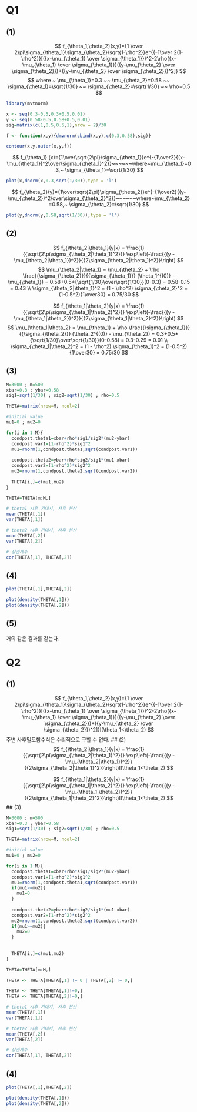 # Q1

## (1)
$$
f_{\theta_1,\theta_2}(x,y)={1 \over 2\pi\sigma_{\theta_1}\sigma_{\theta_2}\sqrt{1-\rho^2}}e^{{-1\over 2(1-\rho^2)}[({x-\mu_{\theta_1} \over \sigma_{\theta_1}})^2-2\rho({x-\mu_{\theta_1} \over \sigma_{\theta_1}})({y-\mu_{\theta_2} \over \sigma_{\theta_2}})+({y-\mu_{\theta_2} \over \sigma_{\theta_2}})^2]}
$$
$$
where ~ \mu_{\theta_1}=0.3 ~~ \mu_{\theta_2}=0.58 ~~ \sigma_{\theta_1}=\sqrt{1/30} ~~ \sigma_{\theta_2}=\sqrt{1/30} ~~ \rho=0.5
$$

```r
library(mvtnorm)

x <- seq(0.3-0.5,0.3+0.5,0.01)
y <- seq(0.58-0.5,0.58+0.5,0.01)
sig=matrix(c(1,0.5,0.5,1),nrow = 2)/30

f <- function(x,y){dmvnorm(cbind(x,y),c(0.3,0.58),sig)}

contour(x,y,outer(x,y,f))
```
$$
f_{\theta_1} (x)={1\over\sqrt{2\pi}\sigma_{\theta_1}}e^{-{1\over2}{(x-\mu_{\theta_1})^2\over\sigma_{\theta_1}^2}}~~~~~~where~\mu_{\theta_1}=0.3,~ \sigma_{\theta_1}=\sqrt{1/30}
$$
```r
plot(x,dnorm(x,0.3,sqrt(1/30)),type = 'l')
```

$$
f_{\theta_2}(y)={1\over\sqrt{2\pi}\sigma_{\theta_2}}e^{-{1\over2}{(y-\mu_{\theta_2})^2\over\sigma_{\theta_2}^2}}~~~~~~where~\mu_{\theta_2}=0.58,~ \sigma_{\theta_2}=\sqrt{1/30}
$$
```r
plot(y,dnorm(y,0.58,sqrt(1/30)),type = 'l')
```

## (2)
$$
f_{\theta_2|\theta_1}(y|x) = \frac{1}{{\sqrt{2\pi\sigma_{\theta_2|\theta_1}^2}}} \exp\left(-\frac{{(y - \mu_{\theta_2|\theta_1})^2}}{{2\sigma_{\theta_2|\theta_1}^2}}\right)
$$
$$
\mu_{\theta_2|\theta_1} = \mu_{\theta_2} + \rho \frac{{\sigma_{\theta_2}}}{{\sigma_{\theta_1}}} (\theta_1^{(0)} - \mu_{\theta_1}) = 0.58+0.5*{\sqrt{1/30}\over\sqrt{1/30}}(0-0.3) = 0.58-0.15 = 0.43 \\
\sigma_{\theta_2|\theta_1}^2 = (1 - \rho^2) \sigma_{\theta_2}^2 = (1-0.5^2){1\over30} = 0.75/30
$$

$$
f_{\theta_1|\theta_2}(y|x) = \frac{1}{{\sqrt{2\pi\sigma_{\theta_1|\theta_2}^2}}} \exp\left(-\frac{{(y - \mu_{\theta_1|\theta_2})^2}}{{2\sigma_{\theta_1|\theta_2}^2}}\right)
$$
$$
\mu_{\theta_1|\theta_2} = \mu_{\theta_1} + \rho \frac{{\sigma_{\theta_1}}}{{\sigma_{\theta_2}}} (\theta_2^{(0)} - \mu_{\theta_2}) = 0.3+0.5*{\sqrt{1/30}\over\sqrt{1/30}}(0-0.58) = 0.3-0.29 = 0.01 \\
\sigma_{\theta_1|\theta_2}^2 = (1 - \rho^2) \sigma_{\theta_1}^2 = (1-0.5^2){1\over30} = 0.75/30
$$

## (3)
```r
M=3000 ; m=500
xbar=0.3 ; ybar=0.58
sig1=sqrt(1/30) ; sig2=sqrt(1/30) ; rho=0.5

THETA=matrix(nrow=M, ncol=2)

#initial value
mu1=0 ; mu2=0

for(i in 1:M){
  condpost.theta1=xbar+rho*sig1/sig2*(mu2-ybar)
  condpost.var1=(1-rho^2)*sig1^2
  mu1=rnorm(1,condpost.theta1,sqrt(condpost.var1))
  
  condpost.theta2=ybar+rho*sig2/sig1*(mu1-xbar)
  condpost.var2=(1-rho^2)*sig2^2
  mu2=rnorm(1,condpost.theta2,sqrt(condpost.var2))
  
  THETA[i,]=c(mu1,mu2)
}

THETA=THETA[m:M,]

# theta1 사후 기대치, 사후 분산
mean(THETA[,1])
var(THETA[,1])

# theta2 사후 기대치, 사후 분산
mean(THETA[,2])
var(THETA[,2])

# 상관계수
cor(THETA[,1], THETA[,2])
```

## (4)
```r
plot(THETA[,1],THETA[,2])

plot(density(THETA[,1]))
plot(density(THETA[,2]))
```

## (5)
거의 같은 결과를 같는다.

# Q2

## (1)
$$
f_{\theta_1,\theta_2}(x,y)={1 \over 2\pi\sigma_{\theta_1}\sigma_{\theta_2}\sqrt{1-\rho^2}}e^{{-1\over 2(1-\rho^2)}[({x-\mu_{\theta_1} \over \sigma_{\theta_1}})^2-2\rho({x-\mu_{\theta_1} \over \sigma_{\theta_1}})({y-\mu_{\theta_2} \over \sigma_{\theta_2}})+({y-\mu_{\theta_2} \over \sigma_{\theta_2}})^2]}I(\theta_1<\theta_2)
$$
주변 사후밀도함수식은 수리적으로 구할 수 없다.
## (2)
$$
f_{\theta_2|\theta_1}(y|x) = \frac{1}{{\sqrt{2\pi\sigma_{\theta_2|\theta_1}^2}}} \exp\left(-\frac{{(y - \mu_{\theta_2|\theta_1})^2}}{{2\sigma_{\theta_2|\theta_1}^2}}\right)I(\theta_1<\theta_2)
$$

$$
f_{\theta_1|\theta_2}(y|x) = \frac{1}{{\sqrt{2\pi\sigma_{\theta_1|\theta_2}^2}}} \exp\left(-\frac{{(y - \mu_{\theta_1|\theta_2})^2}}{{2\sigma_{\theta_1|\theta_2}^2}}\right)I(\theta_1<\theta_2)
$$
## (3)
```r
M=3000 ; m=500
xbar=0.3 ; ybar=0.58
sig1=sqrt(1/30) ; sig2=sqrt(1/30) ; rho=0.5

THETA=matrix(nrow=M, ncol=2)

#initial value
mu1=0 ; mu2=0

for(i in 1:M){
  condpost.theta1=xbar+rho*sig1/sig2*(mu2-ybar)
  condpost.var1=(1-rho^2)*sig1^2
  mu1=rnorm(1,condpost.theta1,sqrt(condpost.var1))
  if(mu1>=mu2){
    mu1=0
  }
  
  condpost.theta2=ybar+rho*sig2/sig1*(mu1-xbar)
  condpost.var2=(1-rho^2)*sig2^2
  mu2=rnorm(1,condpost.theta2,sqrt(condpost.var2))
  if(mu1>=mu2){
    mu2=0
  }
  
  
  THETA[i,]=c(mu1,mu2)
}

THETA=THETA[m:M,]

THETA <- THETA[THETA[,1] != 0 | THETA[,2] != 0,]

THETA <- THETA[THETA[,1]!=0,]
THETA <- THETA[THETA[,2]!=0,]

# theta1 사후 기대치, 사후 분산
mean(THETA[,1])
var(THETA[,1])

# theta2 사후 기대치, 사후 분산
mean(THETA[,2])
var(THETA[,2])

# 상관계수
cor(THETA[,1], THETA[,2])
```

## (4)
```r
plot(THETA[,1],THETA[,2])

plot(density(THETA[,1]))
plot(density(THETA[,2]))
```

